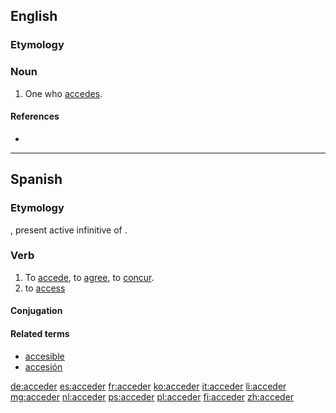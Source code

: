 {{also|accéder}}
==English==

===Etymology===
{{suffix|accede|er}}

===Noun===
{{en-noun}}

# One who [[accede]]s.

====References====
* {{R:Webster 1913}}

----

==Spanish==

===Etymology===
{{etyl|la|es}} {{term|accedere|accēdere|lang=la}}, present active infinitive of {{term|accedo|accēdō|lang=la}}.

===Verb===
{{es-verb|acced|er}}

# To [[accede]], to [[agree]], to [[concur]].
# to [[access]]

====Conjugation====
{{es-conj-er|acced}}

====Related terms====
* [[accesible]]
* [[accesión]]

[[de:acceder]]
[[es:acceder]]
[[fr:acceder]]
[[ko:acceder]]
[[it:acceder]]
[[li:acceder]]
[[mg:acceder]]
[[nl:acceder]]
[[ps:acceder]]
[[pl:acceder]]
[[fi:acceder]]
[[zh:acceder]]